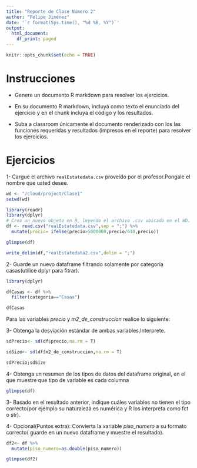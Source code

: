 ```yaml
---
title: "Reporte de Clase Número 2"
author: "Felipe Jiménez"
date: '`r format(Sys.time(), "%d %B, %Y")`'
output:
  html_document:
    df_print: paged
---
```


```r
knitr::opts_chunk$set(echo = TRUE)
```

# Instrucciones

- Genere un documento R markdown para resolver los ejercicios.
- En su documento R markdown, incluya como texto el enunciado del ejercicio y en el chunk incluya el código y los resultados.

- Suba a classroom únicamente el documento renderizado con los las funciones requeridas y resultados (impresos en el reporte) para resolver los ejercicios.

# Ejercicios

1- Cargue el archivo `realEstatedata.csv` proveído por el profesor.Pongale el nombre que usted desee.

```r

wd <- "/cloud/project/Clase1"
setwd(wd)

library(readr)
library(dplyr)
# Crea un nuevo objeto en R, leyendo el archivo .csv ubicado en el WD.
df <- read.csv("realEstatedata.csv",sep = ";") %>%
  mutate(precio= ifelse(precio>5000000,precio/610,precio))

glimpse(df)

write_delim(df,"realEstatedata2.csv",delim = ";")

```


2- Guarde un nuevo dataframe filtrando solamente por categoría casas(utilice dplyr para fitrar).

```r

library(dplyr)

dfCasas <- df %>% 
  filter(categoria=="Casas")

dfCasas

```


Para las variables *precio* y *m2_de_construccion* realice lo siguiente:

3- Obtenga la desviación estándar de ambas variables.Interprete.

```r

sdPrecio<- sd(df$precio,na.rm = T)

sdSize<- sd(df$m2_de_construccion,na.rm = T)

sdPrecio;sdSize

```


4- Obtenga un resumen de los tipos de datos del dataframe original, en el que muestre que tipo de variable es cada columna


```r

glimpse(df)
```


3- Basado en el resultado anterior, indique cuáles variables no tienen el tipo correcto(por ejemplo su naturaleza es numérica y R los interpreta como fct o str).

4- Opcional(Puntos extra): Convierta la variable *piso_numero* a su formato correcto( guarde en un nuevo dataframe y muestre el resultado).

```r

df2<- df %>%
  mutate(piso_numero=as.double(piso_numero))

glimpse(df2)

```


